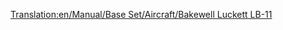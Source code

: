 [[Translation:en/Manual/Base Set/Aircraft/Bakewell Luckett LB-11]]
{{en/Manual/Base Set/Aircraft/Aircraft|Cost=$81,030
|Speed=947 kph (592 MPH)
|Annual=$10,686
|Designed=1990
|Lifespan=25
|Capacity=230 passengers & 25 bags of mail
|Description=A standard jet plane. Larger airports preferred.
|Real-life=McDonnell Douglas MD-11
}}